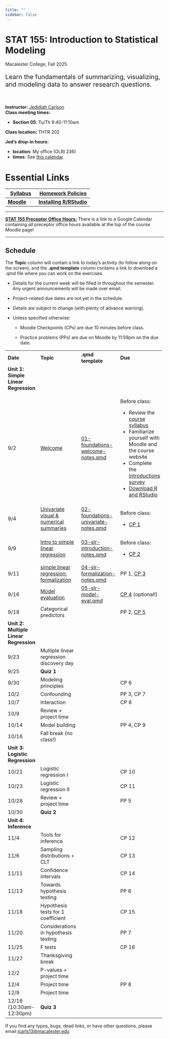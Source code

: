 ```yaml
---
title: ""
sidebar: false
---
```


# STAT 155: Introduction to Statistical Modeling

Macalester College, Fall 2025

::: {style="font-size: 20px;"}
Learn the fundamentals of summarizing, visualizing, and modeling data to answer research questions.
:::

<br>

**Instructor:** [Jedidiah Carlson](https://jedidiahcarlson.com) <br> **Class meeting times:**

-   **Section 05**: Tu/Th 9:40-11:10am

**Class location:** THTR 202 <br>

**Jed's drop-in hours:**

-   **location**: My office (OLRI 236)
-   **times**: See [this calendar](https://calendar.google.com/calendar/u/1?cid=Y19mODU5MTcxYTdjYzUwNWFkMDE1MjVmZGRlMWMwZWFmNDQwZTVlMjk3MDEzNzdhNjQwNDdjNjIyOWY5ZWI4N2E4QGdyb3VwLmNhbGVuZGFyLmdvb2dsZS5jb20).

# Essential Links

+---------------------------------------------------------------------+-----------------------------------------------------------------------------------------------------------------------+
| [Syllabus](syllabus.qmd)                                            | [Homework Policies](https://docs.google.com/document/d/1r8URNncf5zv33Bcis-XNjdf2LK9OiMngukgpnpDqcq0/edit?usp=sharing) |
+=====================================================================+=======================================================================================================================+
| [**Moodle**](https://moodle.macalester.edu/course/view.php?id=6316) | [**Installing R/RStudio**](tech_setup.qmd)                                                                            |
+---------------------------------------------------------------------+-----------------------------------------------------------------------------------------------------------------------+

------------------------------------------------------------------------

[**STAT 155 Preceptor Office Hours:**]{.underline} There is a link to a Google Calendar containing *all* preceptor office hours available at the top of the course Moodle page!

------------------------------------------------------------------------

## Schedule

The **Topic** column will contain a link to today's activity (to follow along on the screen), and the **.qmd template** column contains a link to download a .qmd file where you can work on the exercises.

-   Details for the current week will be filled in throughout the semester. Any urgent announcements will be made over email.

-   Project-related due dates are not yet in the schedule.

-   Details are subject to change (with plenty of advance warning).

-   Unless specified otherwise:

    -   Moodle Checkpoints (CPs) are due 10 minutes before class.

    -   Practice problems (PPs) are due on Moodle by 11:59pm on the due date.

+----------------------------------------+--------------------------------------------------------------------------------------+------------------------------------------------------------------------------------------+-------------------------------------------------------------------------------+
| **Date**                               | **Topic**                                                                            | **.qmd template**                                                                        | **Due**                                                                       |
+----------------------------------------+--------------------------------------------------------------------------------------+------------------------------------------------------------------------------------------+-------------------------------------------------------------------------------+
| **Unit 1: Simple Linear Regression**   |                                                                                      |                                                                                          |                                                                               |
+----------------------------------------+--------------------------------------------------------------------------------------+------------------------------------------------------------------------------------------+-------------------------------------------------------------------------------+
| 9/2                                    | [Welcome](activities/L01-foundations-welcome.qmd)                                    | [01-foundations-welcome-notes.qmd](template_qmds/01-foundations-welcome-notes.qmd)       | Before class:                                                                 |
|                                        |                                                                                      |                                                                                          |                                                                               |
|                                        |                                                                                      |                                                                                          | -   Review the [course syllabus](syllabus.qmd)                                |
|                                        |                                                                                      |                                                                                          | -   Familiarize yourself with Moodle and the course website                   |
|                                        |                                                                                      |                                                                                          | -   Complete the [Introductions survey](https://forms.gle/y5gBRYimGjR4uzce8)  |
|                                        |                                                                                      |                                                                                          | -   [Download R and RStudio](tech_setup.qmd)                                  |
+----------------------------------------+--------------------------------------------------------------------------------------+------------------------------------------------------------------------------------------+-------------------------------------------------------------------------------+
| 9/4                                    | [Univariate visual & numerical summaries](activities/L02-foundations-univariate.qmd) | [02-foundations-univariate-notes.qmd](template_qmds/02-foundations-univariate-notes.qmd) | Before class:                                                                 |
|                                        |                                                                                      |                                                                                          |                                                                               |
|                                        |                                                                                      |                                                                                          | -   [CP 1](https://moodle.macalester.edu/mod/quiz/view.php?id=220406)         |
+----------------------------------------+--------------------------------------------------------------------------------------+------------------------------------------------------------------------------------------+-------------------------------------------------------------------------------+
| 9/9                                    | [Intro to simple linear regression](activities/L03-slr-introduction.qmd)             | [03-slr-introduction-notes.qmd](template_qmds/03-slr-introduction-notes.qmd)             | Before class:                                                                 |
|                                        |                                                                                      |                                                                                          |                                                                               |
|                                        |                                                                                      |                                                                                          | -   [CP 2](https://moodle.macalester.edu/mod/quiz/view.php?id=208941)         |
+----------------------------------------+--------------------------------------------------------------------------------------+------------------------------------------------------------------------------------------+-------------------------------------------------------------------------------+
| 9/11                                   | [simple linear regression: formalization](activities/L04-slr-formalization.qmd)      | [04-slr-formalization-notes.qmd](template_qmds/04-slr-formalization-notes.qmd)           | PP 1, [CP 3](https://moodle.macalester.edu/mod/quiz/view.php?id=208942)       |
+----------------------------------------+--------------------------------------------------------------------------------------+------------------------------------------------------------------------------------------+-------------------------------------------------------------------------------+
| 9/16                                   | [Model evaluation](activities/L05-slr-model-eval.qmd)                                | [05-slr-model-eval.qmd](template_qmds/05-slr-model-eval.qmd)                             | [CP 4](https://moodle.macalester.edu/mod/quiz/view.php?id=208943) (optional!) |
+----------------------------------------+--------------------------------------------------------------------------------------+------------------------------------------------------------------------------------------+-------------------------------------------------------------------------------+
| 9/18                                   | Categorical predictors                                                               |                                                                                          | PP 2, [CP 5](https://moodle.macalester.edu/mod/quiz/view.php?id=208944)       |
+----------------------------------------+--------------------------------------------------------------------------------------+------------------------------------------------------------------------------------------+-------------------------------------------------------------------------------+
| **Unit 2: Multiple Linear Regression** |                                                                                      |                                                                                          |                                                                               |
+----------------------------------------+--------------------------------------------------------------------------------------+------------------------------------------------------------------------------------------+-------------------------------------------------------------------------------+
| 9/23                                   | Multiple linear regression discovery day                                             |                                                                                          |                                                                               |
+----------------------------------------+--------------------------------------------------------------------------------------+------------------------------------------------------------------------------------------+-------------------------------------------------------------------------------+
| 9/25                                   | **Quiz 1**                                                                           |                                                                                          |                                                                               |
+----------------------------------------+--------------------------------------------------------------------------------------+------------------------------------------------------------------------------------------+-------------------------------------------------------------------------------+
| 9/30                                   | Modeling principles                                                                  |                                                                                          | CP 6                                                                          |
+----------------------------------------+--------------------------------------------------------------------------------------+------------------------------------------------------------------------------------------+-------------------------------------------------------------------------------+
| 10/2                                   | Confounding                                                                          |                                                                                          | PP 3, CP 7                                                                    |
+----------------------------------------+--------------------------------------------------------------------------------------+------------------------------------------------------------------------------------------+-------------------------------------------------------------------------------+
| 10/7                                   | Interaction                                                                          |                                                                                          | CP 8                                                                          |
+----------------------------------------+--------------------------------------------------------------------------------------+------------------------------------------------------------------------------------------+-------------------------------------------------------------------------------+
| 10/9                                   | Review + project time                                                                |                                                                                          |                                                                               |
+----------------------------------------+--------------------------------------------------------------------------------------+------------------------------------------------------------------------------------------+-------------------------------------------------------------------------------+
| 10/14                                  | Model building                                                                       |                                                                                          | PP 4, CP 9                                                                    |
+----------------------------------------+--------------------------------------------------------------------------------------+------------------------------------------------------------------------------------------+-------------------------------------------------------------------------------+
| 10/16                                  | Fall break (no class!)                                                               |                                                                                          |                                                                               |
+----------------------------------------+--------------------------------------------------------------------------------------+------------------------------------------------------------------------------------------+-------------------------------------------------------------------------------+
| **Unit 3: Logistic Regression**        |                                                                                      |                                                                                          |                                                                               |
+----------------------------------------+--------------------------------------------------------------------------------------+------------------------------------------------------------------------------------------+-------------------------------------------------------------------------------+
| 10/21                                  | Logistic regression I                                                                |                                                                                          | CP 10                                                                         |
+----------------------------------------+--------------------------------------------------------------------------------------+------------------------------------------------------------------------------------------+-------------------------------------------------------------------------------+
| 10/23                                  | Logistic regression II                                                               |                                                                                          | CP 11                                                                         |
+----------------------------------------+--------------------------------------------------------------------------------------+------------------------------------------------------------------------------------------+-------------------------------------------------------------------------------+
| 10/28                                  | Review + project time                                                                |                                                                                          | PP 5                                                                          |
+----------------------------------------+--------------------------------------------------------------------------------------+------------------------------------------------------------------------------------------+-------------------------------------------------------------------------------+
| 10/30                                  | **Quiz 2**                                                                           |                                                                                          |                                                                               |
+----------------------------------------+--------------------------------------------------------------------------------------+------------------------------------------------------------------------------------------+-------------------------------------------------------------------------------+
| **Unit 4: Inference**                  |                                                                                      |                                                                                          |                                                                               |
+----------------------------------------+--------------------------------------------------------------------------------------+------------------------------------------------------------------------------------------+-------------------------------------------------------------------------------+
| 11/4                                   | Tools for inference                                                                  |                                                                                          | CP 12                                                                         |
+----------------------------------------+--------------------------------------------------------------------------------------+------------------------------------------------------------------------------------------+-------------------------------------------------------------------------------+
| 11/6                                   | Sampling distributions + CLT                                                         |                                                                                          | CP 13                                                                         |
+----------------------------------------+--------------------------------------------------------------------------------------+------------------------------------------------------------------------------------------+-------------------------------------------------------------------------------+
| 11/11                                  | Confidence intervals                                                                 |                                                                                          | CP 14                                                                         |
+----------------------------------------+--------------------------------------------------------------------------------------+------------------------------------------------------------------------------------------+-------------------------------------------------------------------------------+
| 11/13                                  | Towards hypothesis testing                                                           |                                                                                          | PP 6                                                                          |
+----------------------------------------+--------------------------------------------------------------------------------------+------------------------------------------------------------------------------------------+-------------------------------------------------------------------------------+
| 11/18                                  | Hypothesis tests for 1 coefficient                                                   |                                                                                          | CP 15                                                                         |
+----------------------------------------+--------------------------------------------------------------------------------------+------------------------------------------------------------------------------------------+-------------------------------------------------------------------------------+
| 11/20                                  | Considerations in hypothesis testing                                                 |                                                                                          | PP 7                                                                          |
+----------------------------------------+--------------------------------------------------------------------------------------+------------------------------------------------------------------------------------------+-------------------------------------------------------------------------------+
| 11/25                                  | F tests                                                                              |                                                                                          | CP 16                                                                         |
+----------------------------------------+--------------------------------------------------------------------------------------+------------------------------------------------------------------------------------------+-------------------------------------------------------------------------------+
| 11/27                                  | Thanksgiving break                                                                   |                                                                                          |                                                                               |
+----------------------------------------+--------------------------------------------------------------------------------------+------------------------------------------------------------------------------------------+-------------------------------------------------------------------------------+
| 12/2                                   | P-values + project time                                                              |                                                                                          |                                                                               |
+----------------------------------------+--------------------------------------------------------------------------------------+------------------------------------------------------------------------------------------+-------------------------------------------------------------------------------+
| 12/4                                   | Project time                                                                         |                                                                                          | PP 8                                                                          |
+----------------------------------------+--------------------------------------------------------------------------------------+------------------------------------------------------------------------------------------+-------------------------------------------------------------------------------+
| 12/9                                   | Project time                                                                         |                                                                                          |                                                                               |
+----------------------------------------+--------------------------------------------------------------------------------------+------------------------------------------------------------------------------------------+-------------------------------------------------------------------------------+
| 12/16 (10:30am-12:30pm)                | **Quiz 3**                                                                           |                                                                                          |                                                                               |
+----------------------------------------+--------------------------------------------------------------------------------------+------------------------------------------------------------------------------------------+-------------------------------------------------------------------------------+

If you find any typos, bugs, dead links, or have other questions, please email [jcarls13\@macalester.edu](mailto:jcarls13@macalester.edu){.email}

